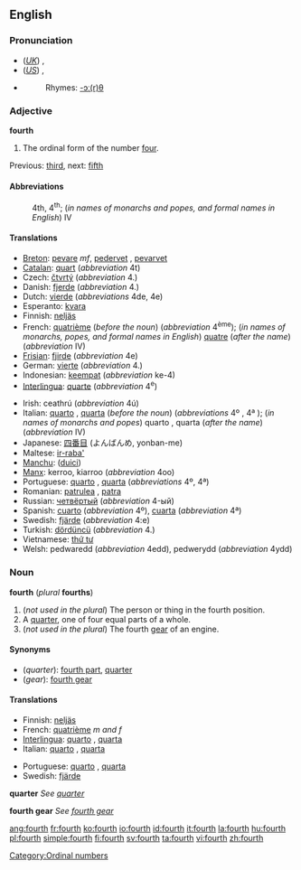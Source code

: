 {{wikipedia}}
==English==

===Pronunciation===
*(''[[Received Pronunciation|UK]]'') {{IPA|/fɔːθ/}}, {{SAMPA|/fO:T/}}
*(''[[General American|US]]'') {{IPA|/fɔɹθ/}}, {{SAMPA|/fOrT/}}
*{{audio|en-us-fourth.ogg|Audio (US)}}
*:Rhymes: [[Rhymes:English:-ɔː(r)θ|-ɔː(r)θ]]

===Adjective===
'''fourth'''

# The ordinal form of the number [[four]].

Previous: [[third]], next: [[fifth]]

====Abbreviations====
:4th, 4<sup>th</sup>; (''in names of monarchs and popes, and formal names in English'') IV

====Translations====
{{top}}
*[[Breton]]: [[pevare]] ''mf'', [[pedervet]] {{f}}, [[pevarvet]] {{m}}
*[[Catalan]]: [[quart]] (''abbreviation'' 4t)
*Czech: [[čtvrtý]] (''abbreviation'' 4.)
*Danish: [[fjerde]] (''abbreviation'' 4.)
*Dutch: [[vierde]] (''abbreviations'' 4de, 4e)
*Esperanto: [[kvara]]
*Finnish: [[neljäs]]
*French: [[quatrième]] (''before the noun'') (''abbreviation'' 4<sup>ème</sup>); (''in names of monarchs, popes, and formal names in English'') [[quatre]] (''after the name'') (''abbreviation'' IV)
*[[Frisian]]: [[fjirde]] (''abbreviation'' 4e)
*German: [[vierte]] (''abbreviation'' 4.)
*Indonesian: [[keempat]] (''abbreviation'' ke-4)
*[[Interlingua]]: [[quarte]] (''abbreviation'' 4<sup>e</sup>)
{{mid}}
*Irish: ceathrú (''abbreviation'' 4ú)
*Italian: [[quarto]] {{m}}, [[quarta]] {{f}} (''before the noun'') (''abbreviations'' 4º {{m}}, 4ª {{f}}); (''in names of monarchs and popes'') quarto {{m}}, quarta {{f}} (''after the name'') (''abbreviation'' IV)
*Japanese: [[四番目]] (よんばんめ, yonban-me)
*Maltese: [[ir-raba']]
*[[Manchu]]: ([[duici]])
*[[Manx]]: kerroo, kiarroo (''abbreviation'' 4oo)
*Portuguese: [[quarto]] {{m}}, [[quarta]] {{f}} (''abbreviations'' 4º, 4ª)
*Romanian: [[patrulea]] {{m}}, [[patra]] {{f}}
*Russian: [[четвёртый]] (''abbreviation'' 4-ый)
*Spanish: [[cuarto]] {{m}} (''abbreviation'' 4º), [[cuarta]] {{f}} (''abbreviation'' 4ª)
*Swedish: [[fjärde]] (''abbreviation'' 4:e)
*Turkish: [[dördüncü]] (''abbreviation'' 4.)
*Vietnamese: [[thứ tư]]
*Welsh: pedwaredd (''abbreviation'' 4edd), pedwerydd (''abbreviation'' 4ydd)
{{bottom}}

===Noun===
'''fourth''' (''plural'' '''fourths''')

# (''not used in the plural'') The person or thing in the fourth position.
# A [[quarter]], one of four equal parts of a whole.
# (''not used in the plural'') The fourth [[gear]] of an engine.

====Synonyms====
*(''quarter''): [[fourth part]], [[quarter]]
*(''gear''): [[fourth gear]]

====Translations====

{{trans-top|person or thing in the fourth position}}
*Finnish: [[neljäs]]
*French: [[quatrième]] ''m and f''
*[[Interlingua]]: [[quarto]] {{m}}, [[quarta]] {{f}}
*Italian: [[quarto]] {{m}}, [[quarta]] {{f}}
{{trans-mid}}
*Portuguese: [[quarto]] {{m}}, [[quarta]] {{f}}
*Swedish: [[fjärde]] {{c}}
{{trans-bottom}}

'''quarter'''
''See [[quarter]]''

'''fourth gear'''
''See [[fourth gear]]''

[[Category:Ordinal numbers]]

[[ang:fourth]]
[[fr:fourth]]
[[ko:fourth]]
[[io:fourth]]
[[id:fourth]]
[[it:fourth]]
[[la:fourth]]
[[hu:fourth]]
[[pl:fourth]]
[[simple:fourth]]
[[fi:fourth]]
[[sv:fourth]]
[[ta:fourth]]
[[vi:fourth]]
[[zh:fourth]]
